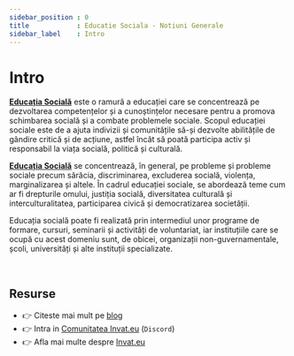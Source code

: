 ```yaml
---
sidebar_position : 0
title            : Educatie Sociala - Notiuni Generale
sidebar_label    : Intro
---
```


# Intro

**[Educația Socială](/educatie-sociala)** este o ramură a educației care se concentrează pe dezvoltarea competențelor și a cunoștințelor necesare pentru a promova schimbarea socială și a combate problemele sociale. 
Scopul educației sociale este de a ajuta indivizii și comunitățile să-și dezvolte abilitățile de gândire critică și de acțiune, 
astfel încât să poată participa activ și responsabil la viața socială, politică și culturală.

**[Educația Socială](/educatie-sociala)** se concentrează, în general, pe probleme și probleme sociale precum sărăcia, discriminarea, excluderea socială, violența, marginalizarea și altele. 
În cadrul educației sociale, se abordează teme cum ar fi drepturile omului, justiția socială, diversitatea culturală și interculturalitatea, participarea civică și democratizarea societății.

Educația socială poate fi realizată prin intermediul unor programe de formare, cursuri, seminarii și activități de voluntariat, iar instituțiile care se ocupă cu acest domeniu sunt, de obicei, 
organizații non-guvernamentale, școli, universități și alte instituții specializate.

<br />

## Resurse

- 👉 Citeste mai mult pe [blog](https://www.blog.invat.eu/)
- 👉 Intra in [Comunitatea Invat.eu](https://discord.gg/gQEtVe2k) (`Discord`)  
- 👉 Afla mai multe despre [Invat.eu](/intro) 

